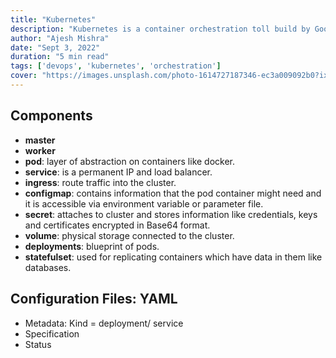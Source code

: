 ```yaml
---
title: "Kubernetes"
description: "Kubernetes is a container orchestration toll build by Google using Golang."
author: "Ajesh Mishra"
date: "Sept 3, 2022"
duration: "5 min read"
tags: ['devops', 'kubernetes', 'orchestration']
cover: "https://images.unsplash.com/photo-1614727187346-ec3a009092b0?ixlib=rb-1.2.1&ixid=MnwxMjA3fDB8MHxwaG90by1wYWdlfHx8fGVufDB8fHx8&auto=format&fit=crop&w=3000&q=80"
---
```


## Components

- **master**
- **worker**
- **pod**: layer of abstraction on containers like docker.
- **service**: is a permanent IP and load balancer.
- **ingress**: route traffic into the cluster.
- **configmap**: contains information that the pod container might need and it is accessible via environment variable or parameter file.
- **secret**: attaches to cluster and stores information like credentials, keys and certificates encrypted in Base64 format.
- **volume**: physical storage connected to the cluster.
- **deployments**: blueprint of pods.
- **statefulset**: used for replicating containers which have data in them like databases.


## Configuration Files: YAML

- Metadata: Kind = deployment/ service
- Specification
- Status
